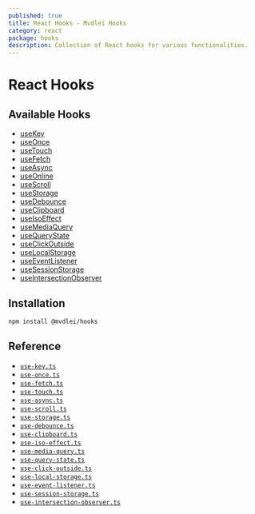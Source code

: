 ```yaml
---
published: true
title: React Hooks - Mvdlei Hooks
category: react
package: hooks
description: Collection of React hooks for various functionalities.
---
```


# React Hooks

## Available Hooks

- [useKey](/react/hooks/use-key)
- [useOnce](/react/hooks/use-once)
- [useTouch](/react/hooks/use-touch)
- [useFetch](/react/hooks/use-fetch)
- [useAsync](/react/hooks/use-async)
- [useOnline](/react/hooks/use-online)
- [useScroll](/react/hooks/use-scroll)
- [useStorage](/react/hooks/use-storage)
- [useDebounce](/react/hooks/use-debounce)
- [useClipboard](/react/hooks/use-clipboard)
- [useIsoEffect](/react/hooks/use-iso-effect)
- [useMediaQuery](/react/hooks/use-media-query)
- [useQueryState](/react/hooks/use-query-state)
- [useClickOutside](/react/hooks/use-click-outside)
- [useLocalStorage](/react/hooks/use-local-storage)
- [useEventListener](/react/hooks/use-event-listener)
- [useSessionStorage](/react/hooks/use-session-storage)
- [useIntersectionObserver](/react/hooks/use-intersection-observer)

## Installation

```bash
npm install @mvdlei/hooks
```

## Reference

- [`use-key.ts`](https://github.com/m10rten/suite/tree/main/packages/hooks/src/use-key.ts)
- [`use-once.ts`](https://github.com/m10rten/suite/tree/main/packages/hooks/src/use-once.ts)
- [`use-fetch.ts`](https://github.com/m10rten/suite/tree/main/packages/hooks/src/use-fetch.ts)
- [`use-touch.ts`](https://github.com/m10rten/suite/tree/main/packages/hooks/src/use-touch.ts)
- [`use-async.ts`](https://github.com/m10rten/suite/tree/main/packages/hooks/src/use-async.ts)
- [`use-scroll.ts`](https://github.com/m10rten/suite/tree/main/packages/hooks/src/use-scroll.ts)
- [`use-storage.ts`](https://github.com/m10rten/suite/tree/main/packages/hooks/src/use-storage.ts)
- [`use-debounce.ts`](https://github.com/m10rten/suite/tree/main/packages/hooks/src/use-debounce.ts)
- [`use-clipboard.ts`](https://github.com/m10rten/suite/tree/main/packages/hooks/src/use-clipboard.ts)
- [`use-iso-effect.ts`](https://github.com/m10rten/suite/tree/main/packages/hooks/src/use-iso-effect.ts)
- [`use-media-query.ts`](https://github.com/m10rten/suite/tree/main/packages/hooks/src/use-media-query.ts)
- [`use-query-state.ts`](https://github.com/m10rten/suite/tree/main/packages/hooks/src/use-query-state.ts)
- [`use-click-outside.ts`](https://github.com/m10rten/suite/tree/main/packages/hooks/src/use-click-outside.ts)
- [`use-local-storage.ts`](https://github.com/m10rten/suite/tree/main/packages/hooks/src/use-local-storage.ts)
- [`use-event-listener.ts`](https://github.com/m10rten/suite/tree/main/packages/hooks/src/use-event-listener.ts)
- [`use-session-storage.ts`](https://github.com/m10rten/suite/tree/main/packages/hooks/src/use-session-storage.ts)
- [`use-intersection-observer.ts`](https://github.com/m10rten/suite/tree/main/packages/hooks/src/use-intersection-observer.ts)
